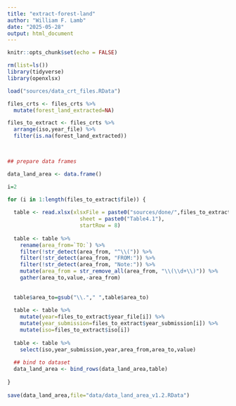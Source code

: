 ```yaml
---
title: "extract-forest-land"
author: "William F. Lamb"
date: "2025-05-28"
output: html_document
---
```


```r

knitr::opts_chunk$set(echo = FALSE)

rm(list=ls())
library(tidyverse)
library(openxlsx)

load("sources/data_crt_files.RData")

files_crts <- files_crts %>% 
  mutate(forest_land_extracted=NA)


```

```r

files_to_extract <- files_crts %>%
  arrange(iso,year_file) %>% 
  filter(is.na(forest_land_extracted))
  


## prepare data frames

data_land_area <- data.frame()

i=2

for (i in 1:length(files_to_extract$file)) {
  
  table <- read.xlsx(xlsxFile = paste0("sources/done/",files_to_extract$dir[i],"/",files_to_extract$files[i]),
                       sheet = paste0("Table4.1"),
                       startRow = 8)
  
  table <- table %>% 
    rename(area_from=`TO:`) %>% 
    filter(!str_detect(area_from, "^\\(")) %>% 
    filter(!str_detect(area_from, "FROM:")) %>% 
    filter(!str_detect(area_from, "Note:")) %>% 
    mutate(area_from = str_remove_all(area_from, "\\(\\d+\\)")) %>% 
    gather(area_to,value,-area_from)
  
  
  table$area_to=gsub("\\."," ",table$area_to)
  
  table <- table %>% 
    mutate(year=files_to_extract$year_file[i]) %>% 
    mutate(year_submission=files_to_extract$year_submission[i]) %>% 
    mutate(iso=files_to_extract$iso[i])
  
  table <- table %>% 
    select(iso,year_submission,year,area_from,area_to,value)
  
  ## bind to dataset
  data_land_area <- bind_rows(data_land_area,table)
  
}
  
save(data_land_area,file="data/data_land_area_v1.2.RData")
  
  
  
```

